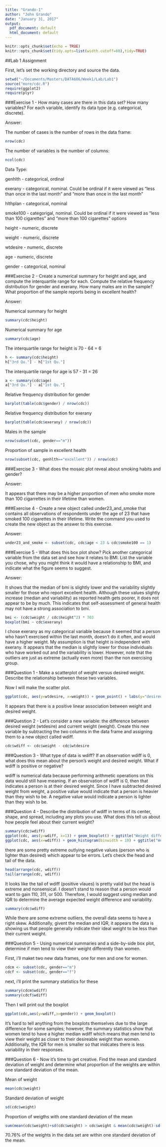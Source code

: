 ```yaml
---
title: "Grando-1"
author: "John Grando"
date: "January 31, 2017"
output:
  pdf_document: default
  html_document: default
---
```


```r
knitr::opts_chunk$set(echo = TRUE)
knitr::opts_chunk$set(tidy.opts=list(width.cutoff=60),tidy=TRUE)
```

##Lab 1 Assignment

First, let's set the working directory and source the data.

```r
setwd("~/Documents/Masters/DATA606/Week1/Lab/Lab1")
source("more/cdc.R")
require(ggplot2)
require(plyr)
```


###Exercise 1 - How many cases are there in this data set? How many variables? For each variable, identify its data type (e.g. categorical, discrete).

Answer:

The number of cases is the number of rows in the data frame:

```r
nrow(cdc)
```

The number of variables is the number of columns:

```r
ncol(cdc)
```

Data Type:

genhlth - categorical, ordinal

exerany - categorical, nominal.  Could be ordinal if it were viewed as "less than once in the last month" and "more than once in the last month"

hlthplan - categorical, nominal

smoke100 - categorigal, nominal.  Could be ordinal if it were viewed as "less than 100 cigarettes" and "more than 100 cigarettes" options

height - numeric, discrete

weight - numeric, discrete

wtdesire - numeric, discrete

age - numeric, discrete

gender - categorical, nominal


###Exercise 2 - Create a numerical summary for height and age, and compute the interquartile range for each. Compute the relative frequency distribution for gender and exerany. How many males are in the sample? What proportion of the sample reports being in excellent health?

Answer: 

Numerical summary for height

```r
summary(cdc$height)
```

Numerical summary for age

```r
summary(cdc$age)
```

The interquartile range for height is 70 - 64 = 6

```r
h <- summary(cdc$height)
h["3rd Qu."] - h["1st Qu."]
```


The interquartile range for age is 57 - 31 = 26

```r
a <- summary(cdc$age)
a["3rd Qu."] - a["1st Qu."]
```



Relative frequency distribution for gender

```r
barplot(table(cdc$gender) / nrow(cdc))
```

Relative frequency distribution for exerany

```r
barplot(table(cdc$exerany) / nrow(cdc))
```

Males in the sample

```r
nrow(subset(cdc, gender=="m"))
```

Proportion of sample in excellent health

```r
nrow(subset(cdc, genhlth=="excellent")) / nrow(cdc)
```

###Exercise 3 - What does the mosaic plot reveal about smoking habits and gender?

Answer:

It appears that there may be a higher proportion of men who smoke more than 100 cigarrettes in their lifetime than women.

###Exercise 4 - Create a new object called under23_and_smoke that contains all observations of respondents under the age of 23 that have smoked 100 cigarettes in their lifetime. Write the command you used to create the new object as the answer to this exercise.

Answer:

```r
under23_and_smoke <- subset(cdc, cdc$age < 23 & cdc$smoke100 == 1)
```


###Exercise 5 - What does this box plot show? Pick another categorical variable from the data set and see how it relates to BMI. List the variable you chose, why you might think it would have a relationship to BMI, and indicate what the figure seems to suggest.

Answer:

It shows that the median of bmi is slightly lower and the variability slightly smaller for those who report excellent health.  Although these values slightly increase (median and variability) as reported health gets poorer, it does not appear to be by much.  This indicates that self-assessment of general health may not have a strong association to bmi.


```r
bmi <- (cdc$weight / cdc$height^2) * 703
boxplot(bmi ~ cdc$exerany)
```

I chose exerany as my categorical variable because it seemed that a person who hasn't exercised within the last month, doesn't do it often, and would have a higher weight.  My assumption is that height is independent with exerany.  It appears that the median is slightly lower for those individuals who have worked out and the variability is lower.  However, note that the outliers are just as extreme (actually even more) than the non exercising group.

###Question 1 - Make a scatterplot of weight versus desired weight. Describe the relationship between these two variables.

Now I will make the scatter plot.

```r
ggplot(cdc, aes(y=wtdesire, x=weight)) + geom_point() + labs(y="desired weight")
```

It appears that there is a positive linear association between weight and desired weight.

###Question 2 - Let’s consider a new variable: the difference between desired weight (wtdesire) and current weight (weight). Create this new variable by subtracting the two columns in the data frame and assigning them to a new object called wdiff.

```r
cdc$wdiff <- cdc$weight - cdc$wtdesire
```

###Question 3 - What type of data is wdiff? If an observation wdiff is 0, what does this mean about the person’s weight and desired weight. What if wdiff is positive or negative?

wdiff is numerical data because performing arithmetic operations on this data would still have meaning.  If an observation of wdiff is 0, then that indicates a person is at their desired weight. Since I have subtracted desired weight from weight, a positive value would indicate that a person is heavier than they wish to be.  A negative value would indicate a person is lighter than they wish to be.

###Question 4 - Describe the distribution of wdiff in terms of its center, shape, and spread, including any plots you use. What does this tell us about how people feel about their current weight?

```r
summary(cdc$wdiff)
ggplot(cdc, aes(y=wdiff, x=1)) + geom_boxplot() + ggtitle("Weight difference") + labs(x="Weight - desired weight")
ggplot(cdc, aes(x=wdiff)) + geom_histogram(binwidth = 10) + ggtitle("Weight difference") + labs(x="Weight - desired weight")
```

there are some pretty extreme outlying negative values (person who is lighter than desired) which appear to be errors.  Let's check the head and tail of the data.

```r
head(arrange(cdc, wdiff))
tail(arrange(cdc, wdiff))
```

It looks like the tail of wdiff (positive vlaues) is pretty valid but the head is extreme and nonsensical.  I doesn't stand to reason that a person would want to gain 110, 311, or 500.  Therefore, I would suggest using median and IQR to determine the average expected weight difference and variability.

```r
summary(cdc$wdiff)
```

While there are some extreme outliers, the overall data seems to have a right skew.  Additionally, givent the median and IQR, it appears the data is showing us that people generally indicate their ideal weight to be less than their current weight.

###Question 5 - Using numerical summaries and a side-by-side box plot, determine if men tend to view their weight differently than women.

First, i'll maket two new data frames, one for men and one for women.

```r
cdcm <- subset(cdc, gender=="m")
cdcf <- subset(cdc, gender=="f")
```

next, i'll print the summary statistics for these 

```r
summary(cdcm$wdiff)
summary(cdcf$wdiff)
```

Then I will print out the boxplot

```r
ggplot(cdc,aes(y=wdiff,x=gender)) + geom_boxplot()
```

It's hard to tell anything from the boxplots themselves due to the large difference for some samples; however, the summary statistics show that women tend to have a higher median wdiff which means that men tend to view their weight as closer to their desireable weight than women.  Additionally, the IQR for men is smaller so that inidcates there is less variability in their responses.

###Question 6 - Now it’s time to get creative. Find the mean and standard deviation of weight and determine what proportion of the weights are within one standard deviation of the mean.

Mean of weight

```r
mean(cdc$weight)
```

Standard deviation of weight

```r
sd(cdc$weight)
```

Proportion of weigths with one standard deviation of the mean

```r
sum(mean(cdc$weight)+sd(cdc$weight) > cdc$weight & mean(cdc$weight)-sd(cdc$weight) < cdc$weight) / nrow(cdc)
```

70.76% of the weights in the data set are within one standard deviation of the mean.
